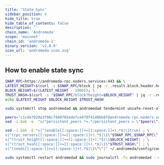 ```yaml
---
title: 'State Sync'
sidebar_position: 4
hide_title: true
hide_table_of_contents: false
description: ''
chain_name: 'Andromeda'
scope: 'mainnet'
chain_id: 'andromeda-1'
binary_version: 'v2.0.0'
icon_url: 'andromeda-icon.svg'
---
```



<PageTitle
  iconUrl="img/andromeda-icon.svg"
  title="Andromeda State Sync"
  chainId="andromeda-1"
  version="v2.0.0"
/>

## How to enable state sync

```bash
SNAP_RPC=https://andromeda-rpc.noders.services:443 && \
LATEST_HEIGHT=$(curl -s $SNAP_RPC/block | jq -r .result.block.header.height); \
BLOCK_HEIGHT=$((LATEST_HEIGHT - 2000)); \
TRUST_HASH=$(curl -s "$SNAP_RPC/block?height=$BLOCK_HEIGHT" | jq -r .result.block_id.hash) && \
echo $LATEST_HEIGHT $BLOCK_HEIGHT $TRUST_HASH
```

```bash
sudo systemctl stop andromedad && andromedad tendermint unsafe-reset-all --home ~/.andromeda --keep-addr-book
```

```bash
peers="c1cde7020a3f96c7480702ede7ce470f4140bb8f@andromeda-rpc.noders.services:21256"
sed -i.bak -e  "s/^persistent_peers *=.*/persistent_peers = \"$peers\"/" ~/.andromeda/config/config.toml
```

```bash
sed -i.bak -E "s|^(enable[[:space:]]+=[[:space:]]+).*$|\1true| ; \
s|^(rpc_servers[[:space:]]+=[[:space:]]+).*$|\1\"$SNAP_RPC,$SNAP_RPC\"| ; \
s|^(trust_height[[:space:]]+=[[:space:]]+).*$|\1$BLOCK_HEIGHT| ; \
s|^(trust_hash[[:space:]]+=[[:space:]]+).*$|\1\"$TRUST_HASH\"| ; \
s|^(seeds[[:space:]]+=[[:space:]]+).*$|\1\"\"|" ~/.andromeda/config/config.toml
```

```bash
sudo systemctl restart andromedad && sudo journalctl -fu andromedad --no-hostname -o cat
```
